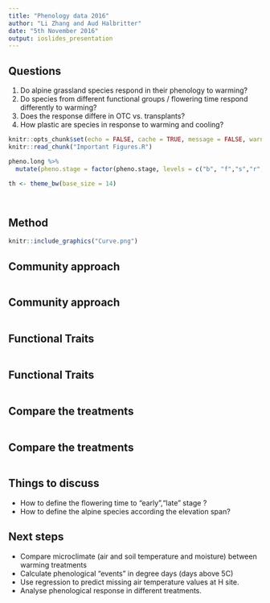```yaml
---
title: "Phenology data 2016"
author: "Li Zhang and Aud Halbritter"
date: "5th November 2016"
output: ioslides_presentation
---
```


## Questions

1. Do alpine grassland species respond in their phenology to warming?
2. Do species from different functional groups / flowering time respond differently to warming?
3. Does the response differe in OTC vs. transplants?
4. How plastic are species in response to warming and cooling?


```r
knitr::opts_chunk$set(echo = FALSE, cache = TRUE, message = FALSE, warning = FALSE, fig.height = 5.5, fig.width = 8)
knitr::read_chunk("Important Figures.R")

```

```r
pheno.long %>%
  mutate(pheno.stage = factor(pheno.stage, levels = c("b", "f","s","r","bf","fs","sr")))


```

```r
th <- theme_bw(base_size = 14)

```

```r

```


```r

```

## Method
```r
knitr::include_graphics("Curve.png")

```



## Community approach
```r

```

## Community approach
```r

```

## Functional Traits

```r

```

## Functional Traits

```r

```

## Compare the treatments

```r

```

## Compare the treatments

```r

```

## Things to discuss

- How to define the flowering time to "early","late" stage ?
- How to define the alpine species according the elevation span?


## Next steps

- Compare microclimate (air and soil temperature and moisture) between warming treatments
- Calculate phenological "events" in degree days (days above 5C)
- Use regression to predict missing air temperature values at H site.
- Analyse phenological response in different treatments.


